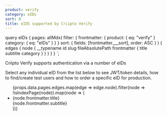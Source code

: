 ```yaml
---
product: verify
category: eIDs
sort: 0
title: eIDS supported by Criipto Verify
---
```



  query eIDs {
    pages: allMdx(
      filter: {
        frontmatter: {
          product: { eq: "verify" }
          category: { eq: "eIDs" }
        }
      }
      sort: { fields: [frontmatter___sort], order: ASC }
    ) {
      edges {
        node {
          __typename
          id
          slug
          fileAbsolutePath
          frontmatter {
            title
            subtitle
            category
          }
        }
      }
    }
  }
`;

Criipto Verify supports authentication via a number of eIDs

Select any individual eID from the list below to see JWT/token details, how to find/create test users and how to order a specific eID for production.

<ul>
  {props.data.pages.edges.map(edge => edge.node).filter(node => !isIndexPage(node)).map(node => (
    <li key={node.id}>
      <Link to={`/${node.slug}/`}>{node.frontmatter.title}</Link><br />
      {node.frontmatter.subtitle}
    </li>
  ))}
</ul>
